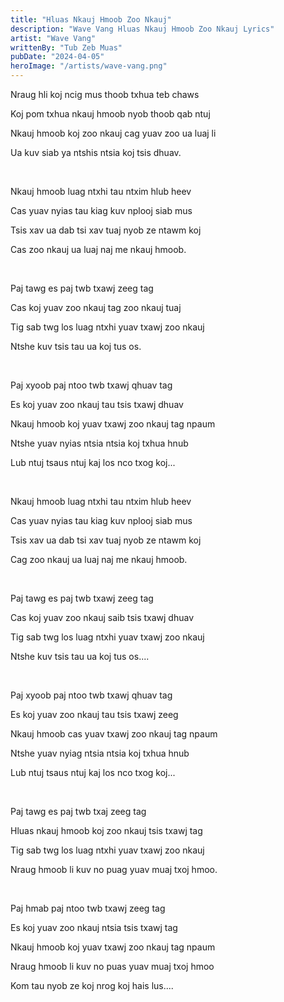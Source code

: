 ```yaml
---
title: "Hluas Nkauj Hmoob Zoo Nkauj"
description: "Wave Vang Hluas Nkauj Hmoob Zoo Nkauj Lyrics"
artist: "Wave Vang"
writtenBy: "Tub Zeb Muas"
pubDate: "2024-04-05"
heroImage: "/artists/wave-vang.png"
---
```


Nraug hli koj ncig mus thoob txhua teb chaws

Koj pom txhua nkauj hmoob nyob thoob qab ntuj

Nkauj hmoob koj zoo nkauj cag yuav zoo ua luaj li

Ua kuv siab ya ntshis ntsia koj tsis dhuav.

<br />

Nkauj hmoob luag ntxhi tau ntxim hlub heev

Cas yuav nyias tau kiag kuv nplooj siab mus

Tsis xav ua dab tsi xav tuaj nyob ze ntawm koj

Cas zoo nkauj ua luaj naj me nkauj hmoob.

<br />

Paj tawg es paj twb txawj zeeg tag

Cas koj yuav zoo nkauj tag zoo nkauj tuaj

Tig sab twg los luag ntxhi yuav txawj zoo nkauj

Ntshe kuv tsis tau ua koj tus os.

<br />

Paj xyoob paj ntoo twb txawj qhuav tag

Es koj yuav zoo nkauj tau tsis txawj dhuav

Nkauj hmoob koj yuav txawj zoo nkauj tag npaum

Ntshe yuav nyias ntsia ntsia koj txhua hnub

Lub ntuj tsaus ntuj kaj los nco txog koj...

<br />

Nkauj hmoob luag ntxhi tau ntxim hlub heev

Cas yuav nyias tau kiag kuv nplooj siab mus

Tsis xav ua dab tsi xav tuaj nyob ze ntawm koj

Cag zoo nkauj ua luaj naj me nkauj hmoob.

<br />

Paj tawg es paj twb txawj zeeg tag

Cas koj yuav zoo nkauj saib tsis txawj dhuav

Tig sab twg los luag ntxhi yuav txawj zoo nkauj

Ntshe kuv tsis tau ua koj tus os....

<br />

Paj xyoob paj ntoo twb txawj qhuav tag

Es koj yuav zoo nkauj tau tsis txawj zeeg

Nkauj hmoob cas yuav txawj zoo nkauj tag npaum

Ntshe yuav nyiag ntsia ntsia koj txhua hnub

Lub ntuj tsaus ntuj kaj los nco txog koj...

<br />

Paj tawg es paj twb txaj zeeg tag

Hluas nkauj hmoob koj zoo nkauj tsis txawj tag

Tig sab twg los luag ntxhi yuav txawj zoo nkauj

Nraug hmoob li kuv no puag yuav muaj txoj hmoo.

<br />

Paj hmab paj ntoo twb txawj zeeg tag

Es koj yuav zoo nkauj ntsia tsis txawj tag

Nkauj hmoob koj yuav txawj zoo nkauj tag npaum

Nraug hmoob li kuv no puas yuav muaj txoj hmoo

Kom tau nyob ze koj nrog koj hais lus....
